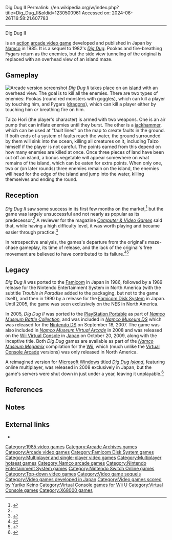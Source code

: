 Dig Dug II
Permalink: //en.wikipedia.org/w/index.php?title=Dig_Dug_II&oldid=1230500961
Accessed on: 2024-06-26T16:58:21.607783



------
Dig Dug II
{{Short description|1985 video game}}
{{Infobox video game
| title         = Dig Dug II
| image         = Dig Dug II arcade flyer.png
| caption       = Arcade flyer
| developer     = [[Namco]]
| publisher     = Namco<br>[[Bandai]] America (NES)
| composer      = Yuriko Keino<br>Junko Ozawa
| released      = {{vgrelease|JP|March 1985<ref name="ATVGL:JaO1971-2005">{{cite book|last=Akagi|first=Masumi|url=https://archive.org/stream/ArcadeGameList1971-2005#page/n53/mode/1up|title=ナムコ Namco|work=アーケードTVゲームリスト 国内•海外編 (1971-2005)|edition=1st|publisher=Amusement News Agency|date=13 October 2006|page=52|isbn=978-4990251215|language=ja}}</ref>}}
| genre         = [[Action game|Action]]
| series        = ''[[Dig Dug]]''
| modes         = 1-2 players alternating turns
| arcade system = [[Namco Super Pac-Man]]
| platforms     = [[Arcade video game|Arcade]], [[Famicom]], [[Famicom Disk System]], [[X68000]], [[Mobile phone]]
}}

{{nihongo foot|'''''Dig Dug II'''''|ディグダグII|Digu Dagu Tsu|lead=yes|group=lower-alpha}} is an [[action game|action]] [[arcade video game]] developed and published in Japan by [[Namco]] in 1985. It is a sequel to 1982's ''[[Dig Dug]]''. Pookas and fire-breathing Fygars return as the enemies, but the side view tunneling of the original is replaced with an overhead view of an island maze.

==Gameplay==
[[File:Digdug2.PNG|thumb|left|Arcade version screenshot]]
''Dig Dug II'' takes place on an [[island]] with an overhead view. The goal is to kill all the enemies. There are two types of enemies: Pookas (round red monsters with goggles), which can kill a player by touching him, and Fygars ([[dragon]]s), which can kill a player either by touching him ''or'' breathing fire on him.

Taizo Hori (the player's character) is armed with two weapons. One is an air pump that can inflate enemies until they burst. The other is a [[jackhammer]], which can be used at "fault lines" on the map to create faults in the ground. If both ends of a system of faults reach the water, the ground surrounded by them will sink into the ocean, killing all creatures on it, including Taizo himself if the player is not careful. The points earned from this depend on how many enemies are killed at once. Once three pieces of land have been cut off an island, a bonus vegetable will appear somewhere on what remains of the island, which can be eaten for extra points. When only one, two or (on later rounds) three enemies remain on the island, the enemies will head for the edge of the island and jump into the water, killing themselves and ending the round.

==Reception==
{{Video game reviews
| Allgame   = {{rating|2|5}}<ref name="Allgame">{{cite web |last1=Baize |first1=Anthony |title=Dig Dug II - Review |url=http://allgame.com/game.php?id=3396&tab=review |website=[[AllGame]] |publisher=All Media |accessdate=15 June 2020 |archive-url=https://web.archive.org/web/20141115040356/http://allgame.com/game.php?id=3396&tab=review |archive-date=15 November 2014 |date=1998}}</ref>
| NLife     = {{rating|6|10}}<ref name="NLife">{{cite web |last1=van Duyn |first1=Marcel |title=Dig Dug II Review (Wii U eShop / NES) |url=http://www.nintendolife.com/reviews/wiiu-eshop/dig_dug_ii_nes |website=[[Nintendo Life]] |publisher=[[Gamer Network]] |accessdate=15 June 2020 |archive-url=https://web.archive.org/web/20181112021420/http://www.nintendolife.com/reviews/wiiu-eshop/dig_dug_ii_nes |archive-date=12 November 2018 |date=19 October 2015}}</ref>
| rev1      = ''Family Computer Magazine''
| rev1Score = 18/30<ref name="FCM">{{cite news |title=5月10日号特別付録 ファミコンロムカセット オールカタログ |agency=Family Computer Magazine |issue=9 |publisher=[[Tokuma Shoten]] |date=10 May 1991 |volume=7 |page=78 |language=ja}}</ref>
}}

''Dig Dug II'' saw some success in its first few months on the market,<ref>{{cite magazine|title=Game Machine's Best Hit Games 25 - テーブル型TVゲーム機 (Table Videos)|magazine=Game Machine|issue=258|publisher=Amusement Press, Inc.|date=15 April 1985|page=19|lang=ja}}</ref> but the game was largely unsuccessful and not nearly as popular as its predecessor.<ref name="NLife"/> A reviewer for the magazine ''[[Computer & Video Games]]'' said that, while having a high difficulty level, it was worth playing and became easier through practice.<ref name="CVG">{{cite news |title=Arcade Action - Santa Gets Nasty |url=https://solvalou.com/arcade/reviews/218/592 |accessdate=15 June 2020 |agency=[[Computer & Video Games]] |issue=47 |publisher=[[Future Publishing]] |date=September 1985 |page=119}}</ref>

In retrospective analysis, the games's departure from the original's maze-chase gameplay, its time of release, and the lack of the original's free movement are believed to have contributed to its failure.<ref name="HG101">{{cite web |last1=Kalata |first1=Kurt |title=Dig Dug II |url=https://hg101.kontek.net/digdug/digdug.htm |website=Hardcore Gaming 101 |accessdate=15 June 2020 |archive-url=https://web.archive.org/web/20190926115841/https://hg101.kontek.net/digdug/digdug.htm |archive-date=26 September 2019 |date=3 December 2008}}</ref><ref name="RGamer">{{cite web |author1=Retro Gamer Staff |title=Dig Dug II |url=https://www.retrogamer.net/retro_games80/dig-dug-ii/ |website=[[Retro Gamer]] |publisher=[[Imagine Publishing]] |accessdate=15 June 2020 |archive-url=https://web.archive.org/web/20150925125035/https://www.retrogamer.net/retro_games80/dig-dug-ii/ |archive-date=25 September 2015 |date=11 June 2010}}</ref>

==Legacy==
''Dig Dug II'' was ported to the [[Nintendo Entertainment System|Famicom]] in Japan in 1986, followed by a 1989 release for the Nintendo Entertainment System in North America (with the subtitle ''Trouble in Paradise'' added to the packaging, but not to the game itself), and then in 1990 by a release for the [[Famicom Disk System]] in Japan. Until 2005, the game was seen exclusively on the NES in North America.

In 2005, ''Dig Dug II'' was ported to the [[PlayStation Portable]] as part of ''[[Namco Museum Battle Collection]]'', and was included in ''[[Namco Museum DS]]'' which was released for the [[Nintendo DS]] on September 18, 2007. The game was also included in ''[[Namco Museum Virtual Arcade]]'' in 2008 and was released on the [[Wii Virtual Console]] in [[Japan]] on October 20, 2009, along with the inceptive title. Both ''Dig Dug'' games are available as part of the ''[[Namco Museum Remix|Namco Museum Megamix]]'' compilation for the [[Wii]], which (much unlike the [[Virtual Console Arcade]] versions) was only released in North America.

A reimagined version for [[Microsoft Windows]] titled ''[[Dig Dug Island]]'', featuring online multiplayer, was released in 2008 exclusively in Japan, but the game's servers were shut down in just under a year, leaving it unplayable.<ref>{{cite web |author1=Nobu |title=ベルクス，「ディグダグアイランド」と「タンくる」のサービス終了を決定 |url=https://www.4gamer.net/games/044/G004447/20090122033/ |website=[[4Gamer.net]] |publisher=Aetas |accessdate=28 July 2019 |archiveurl=https://web.archive.org/web/20190413222832/https://www.4gamer.net/games/044/G004447/20090122033/ |archivedate=13 April 2019 |date=22 January 2009}}</ref>

==References==
{{reflist}}

==Notes==
{{notelist}}

==External links==
* {{KLOV game|id=7582}}

{{Dig Dug/Mr. Driller series}}

{{DEFAULTSORT:Dig Dug 2}}
[[Category:1985 video games]]
[[Category:Arcade Archives games]]
[[Category:Arcade video games]]
[[Category:Famicom Disk System games]]
[[Category:Multiplayer and single-player video games]]
[[Category:Multiplayer hotseat games]]
[[Category:Namco arcade games]]
[[Category:Nintendo Entertainment System games]]
[[Category:Nintendo Switch Online games]]
[[Category:Top-down video games]]
[[Category:Video game sequels]]
[[Category:Video games developed in Japan]]
[[Category:Video games scored by Yuriko Keino]]
[[Category:Virtual Console games for Wii U]]
[[Category:Virtual Console games]]
[[Category:X68000 games]]